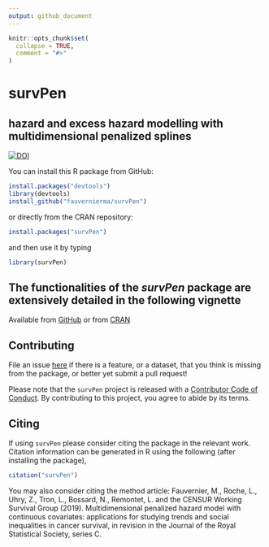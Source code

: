 ```yaml
---
output: github_document
---
```


```r
knitr::opts_chunk$set(
  collapse = TRUE,
  comment = "#>"
)
```


# survPen
## hazard and excess hazard modelling with multidimensional penalized splines
[![DOI](https://zenodo.org/badge/181266005.svg)](https://zenodo.org/badge/latestdoi/181266005)

You can install this R package from GitHub:

```r
install.packages("devtools")
library(devtools)
install_github("fauvernierma/survPen")
```

or directly from the CRAN repository:

```r
install.packages("survPen")
```

and then use it by typing

```r
library(survPen)
```

## The functionalities of the *survPen* package are extensively detailed in the following vignette
Available from
[GitHub](https://htmlpreview.github.io/?https://github.com/fauvernierma/survPen/blob/master/inst/doc/survival_analysis_with_survPen.html)
or from [CRAN](https://cran.r-project.org/web/packages/survPen/vignettes/survival_analysis_with_survPen.html)

## Contributing

File an issue [here](https://github.com/fauvernierma/survPen/issues) if there is a feature, or a dataset, that you think is missing from the package, or better yet submit a pull request!

Please note that the `survPen` project is released with a [Contributor Code of Conduct](.github/CODE_OF_CONDUCT.md). By contributing to this project, you agree to abide by its terms.

## Citing 

If using `survPen` please consider citing the package in the relevant work. Citation information can be generated in R using the following (after installing the package),

```r
citation("survPen")
```

You may also consider citing the method article:
Fauvernier, M., Roche, L., Uhry, Z., Tron, L., Bossard, N., Remontet, L. and the CENSUR Working Survival Group (2019). Multidimensional penalized hazard model with continuous covariates: applications for studying trends and social inequalities in cancer survival, in revision in the Journal of the Royal Statistical Society, series C.







